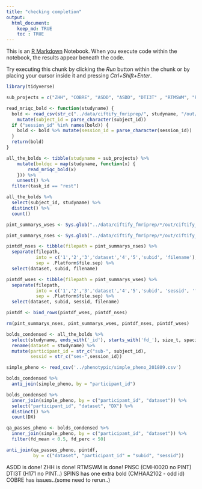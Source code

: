 ```yaml
---
title: "checking completion"
output: 
  html_document:
    keep_md: TRUE
    toc : TRUE
---
```


This is an [R Markdown](http://rmarkdown.rstudio.com) Notebook. When you execute code within the notebook, the results appear beneath the code. 

Try executing this chunk by clicking the *Run* button within the chunk or by placing your cursor inside it and pressing *Ctrl+Shift+Enter*. 


```r
library(tidyverse)

```

```r
sub_projects = c("ZHH", "COBRE", "ASDD", "ASDD", "DTI3T" , "RTMSWM", "PNSC", "SPINS", "ds000030_R1.0.5")

read_mriqc_bold <- function(studyname) {
  bold <- read_csv(str_c("../data/ciftify_fmriprep/", studyname, "/out/mriqc/bold.csv")) %>%
    mutate(subject_id = parse_character(subject_id))
  if ("session_id" %in% names(bold)) {
    bold <- bold %>% mutate(session_id = parse_character(session_id))
  }
  return(bold)
}

all_the_bolds <- tibble(studyname = sub_projects) %>% 
    mutate(boldqc = map(studyname, function(x) {
        read_mriqc_bold(x)
    })) %>%
    unnest() %>%
  filter(task_id == "rest") 

```
```r
all_the_bolds %>%
  select(subject_id, studyname) %>%
  distinct() %>%
  count()
```
```r
pint_summarys_wses <- Sys.glob("../data/ciftify_fmriprep/*/out/ciftify_PINT/sub*/ses*/*summary.csv")

pint_summarys_nses <- Sys.glob("../data/ciftify_fmriprep/*/out/ciftify_PINT/sub*/*summary.csv")

pintdf_nses <- tibble(filepath = pint_summarys_nses) %>%
  separate(filepath,
           into = c('1','2','3','dataset','4','5','subid', 'filename'),
           sep = .Platform$file.sep) %>%
  select(dataset, subid, filename)

pintdf_wses <- tibble(filepath = pint_summarys_wses) %>%
  separate(filepath,
           into = c('1','2','3','dataset','4','5','subid', 'sessid', 'filename'),
           sep = .Platform$file.sep) %>%
  select(dataset, subid, sessid, filename)

pintdf <- bind_rows(pintdf_wses, pintdf_nses)

rm(pint_summarys_nses, pint_summarys_wses, pintdf_nses, pintdf_wses)
```

```r
bolds_condensed <- all_the_bolds %>%
  select(studyname, ends_with('_id'), starts_with('fd_'), size_t, spacing_tr) %>%
  rename(dataset = studyname) %>%
  mutate(participant_id = str_c("sub-", subject_id),
         sessid = str_c("ses-",session_id)) 
```

```r
simple_pheno <- read_csv('../phenotypic/simple_pheno_201809.csv')
```

```r
bolds_condensed %>%
  anti_join(simple_pheno, by = "participant_id") 
```



```r
bolds_condensed %>%
  inner_join(simple_pheno, by = c("participant_id", "dataset")) %>%
  select("participant_id", "dataset", "DX") %>%
  distinct() %>%
  count(DX)
```
```r
qa_passes_pheno <- bolds_condensed %>%
  inner_join(simple_pheno, by = c("participant_id", "dataset")) %>%
  filter(fd_mean < 0.5, fd_perc < 50) 
```
```r
anti_join(qa_passes_pheno, pintdf,
          by = c("dataset", "participant_id" = "subid", "sessid"))
```

ASDD is done!
ZHH is done!
RTMSWM is done!
PNSC (CMH0020 no PINT)
DTI3T (H171 no PINT..)
SPINS has one extra bold (CMHAA2102 - odd id)
COBRE has issues..(some need to rerun..)


